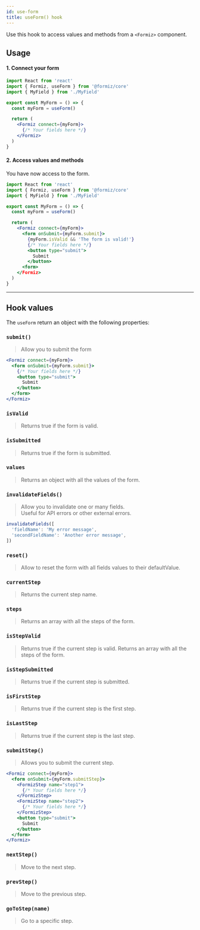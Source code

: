 ```yaml
---
id: use-form
title: useForm() hook
---
```


Use this hook to access values and methods from a `<Formiz>` component.

## Usage

#### 1. Connect your form

```jsx
import React from 'react'
import { Formiz, useForm } from '@formiz/core'
import { MyField } from './MyField'

export const MyForm = () => {
  const myForm = useForm()

  return (
    <Formiz connect={myForm}>
      {/* Your fields here */}
    </Formiz>
  )
}
```

#### 2. Access values and methods

You have now access to the form.

```jsx
import React from 'react'
import { Formiz, useForm } from '@formiz/core'
import { MyField } from './MyField'

export const MyForm = () => {
  const myForm = useForm()

  return (
    <Formiz connect={myForm}>
      <form onSubmit={myForm.submit}>
        {myForm.isValid && 'The form is valid!'}
        {/* Your fields here */}
        <button type="submit">
          Submit
        </button>
      <form>
    </Formiz>
  )
}
```

---

## Hook values

The `useForm` return an object with the following properties:

### `submit()`

> Allow you to submit the form

```jsx
<Formiz connect={myForm}>
  <form onSubmit={myForm.submit}>
    {/* Your fields here */}
    <button type="submit">
      Submit
    </button>
  </form>
</Formiz>
```

### `isValid`

> Returns true if the form is valid.

### `isSubmitted`

> Returns true if the form is submitted.

### `values`

> Returns an object with all the values of the form.

### `invalidateFields()`

> Allow you to invalidate one or many fields.<br />
> Useful for API errors or other external errors.

```js
invalidateFields([
  'fieldName': 'My error message',
  'secondFieldName': 'Another error message',
])
```

### `reset()`

> Allow to reset the form with all fields values to their defaultValue.

### `currentStep`

> Returns the current step name.

### `steps`

> Returns an array with all the steps of the form.

### `isStepValid`

> Returns true if the current step is valid.
> Returns an array with all the steps of the form.

### `isStepSubmitted`

> Returns true if the current step is submitted.

### `isFirstStep`

> Returns true if the current step is the first step.

### `isLastStep`

> Returns true if the current step is the last step.

### `submitStep()`

> Allows you to submit the current step.

```jsx
<Formiz connect={myForm}>
  <form onSubmit={myForm.submitStep}>
    <FormizStep name="step1">
      {/* Your fields here */}
    </FormizStep>
    <FormizStep name="step2">
      {/* Your fields here */}
    </FormizStep>
    <button type="submit">
      Submit
    </button>
  </form>
</Formiz>
```

### `nextStep()`

> Move to the next step.

### `prevStep()`

> Move to the previous step.

### `goToStep(name)`

> Go to a specific step.

